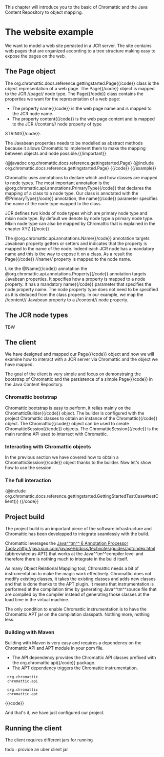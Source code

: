 This chapter will introduce you to the basic of Chromattic and the Java Content Repository to object mapping.

= The website example =

We want to model a web site persisted in a JCR server. The site contains web pages that are organized according
to a tree structure making easy to expose the pages on the web.

== The Page object ==

The {{code}}org.chromattic.docs.reference.gettingstarted.Page{{/code}} class is the object representation of a web page.
The {{code}}Page{{/code}} object is mapped to the JCR //page// node type. The {{code}}Page{{/code}} class contains
the properties we want for the representation of a web page:

* The property {{code}}name{{/code}} is the web page name and is mapped to the JCR node name.
* The property {{code}}content{{/code}} is the web page content and is mapped to the JCR //content// node property of type
{{code}}STRING{{/code}}.

{{important}}The Javabean properties needs to be modelled as abstract methods because it allows Chromattic to implement them to make
the mapping between objects and node possible.{{/important}}

{{example title="The Page class"}}
{{code language=java}}
{@javadoc org.chromattic.docs.reference.gettingstarted.Page}
{@include org.chromattic.docs.reference.gettingstarted.Page}
{{/code}}
{{/example}}

Chromattic uses annotations to declare which and how classes are mapped to node types. The most important annotation
is the {{code}}@org.chromattic.api.annotations.PrimaryType{{/code}} that declares the mapping of a class to a
node type. Our class is annotated with the {{code}}@PrimaryType{{/code}} annotation, the {{code}}name{{/code}} parameter
specifies the name of the node type mapped to the class.

{{note}}JCR defines two kinds of node types which are primary node type and mixin node type. By default we
denote by node type a primary node type. Mixin node type can also be mapped by Chromattic that is explained in
the chapter XYZ.{{/note}}

The {{code}}@org.chromattic.api.annotations.Name{{/code}} annotation targets Javabean property getters or setters and
indicates that the property is mapped to the name of the node. Indeed each JCR node has a mandatory name and this is the
way to expose it on a class. As a result the {{code}}Page{{/code}} //name// property is mapped to the node name.

Like the {{code}}@Name{{/code}} annotation the {{code}}@org.chromattic.api.annotations.Property{{/code}} annotation
targets Javabean properties. It specifies how a property is mapped to a node property. It has a mandatory
{{code}}name{{/code}} parameter that specifies the node property name. The node property type does not need to be
specified as it is deduced from the class property. In our example, we map the //content// Javabean property to
a //content// node property.

== The JCR node types ==

TBW

== The client ==

We have designed and mapped our {{code}}Page{{/code}} object and now we will examine how to interact with a JCR server via
Chromattic and the object we have mapped.

The goal of the client is very simple and focus on demonstraing the bootstrap of Chromattic and the persistence of a
simple {{code}}Page{{/code}} in the Java Content Repository.

=== Chromattic bootstrap ===

Chromattic bootstrap is easy to perform, it relies mainly on the {{code}}ChromatticBuilder{{/code}} object. The builder
is configured with the project Chromattic classes to obtain an instance of the {{code}}Chromattic{{/code}} object. The
{{code}}Chromattic{{/code}} object can be used to create {{code}}ChromatticSession{{/code}} objects. The
{{code}}ChromatticSession{{/code}} is the main runtime API used to interract with Chromattic.

=== Interacting with Chromattic objects ===

In the previous section we have covered how to obtain a {{code}}ChromatticSession{{/code}} object thanks to the builder.
Now let's show how to use the session.

=== The full interaction ===

{{code language=java}}
{@include org.chromattic.docs.reference.gettingstarted.GettingStartedTestCase#testClient()}
{{/code}}


== Project build ==

The project build is an important piece of the software infrastructure and Chromattic has been developped to integrate
seamlessly with the build.

Chromattic leverages the [[Java^^tm^^ 6 Annotation Processor Tool>>http://java.sun.com/javase/6/docs/technotes/guides/apt/index.html]]
(abbreviated as APT) that works at the Java^^tm^^compiler level and therefore there is nothing much to integrate in the
build itself.

As many Object Relational Mapping tool, Chromattic needs a bit of instrumentation to make the magic work effectively.
Chromattic does not modify existing classes, it takes the existing classes and adds new classes and that is done thanks
to the APT plugin. It means that instrumentation is performed at the compilation time by generating Java^^tm^^source file
that are compiled by the compiler instead of generating those classes at the load time in the virtual machine.

The only condition to enable Chromattic instrumentation is to have the Chromattic APT jar on the compilation classpath.
Nothing more, nothing less.

=== Building with Maven ===

Building with Maven is very easy and requires a dependency on the Chromattic API and APT module in your pom file.

* The API dependency provides the Chromattic API classes prefixed with the {{code}}org.chromattic.api{{/code}} package.
* The APT dependency triggers the Chromattic instrumentation.

{{code language=XML}}<dependency>
  <groupId>org.chromattic</groupId>
  <artifactId>chromattic.api</artifactId>
</dependency>
<dependency>
  <groupId>org.chromattic</groupId>
  <artifactId>chromattic.apt</artifactId>
</dependency>{{/code}}

And that's it, we have just configured our project.

== Running the client ==

The client requires different jars for running

todo : provide an uber client jar